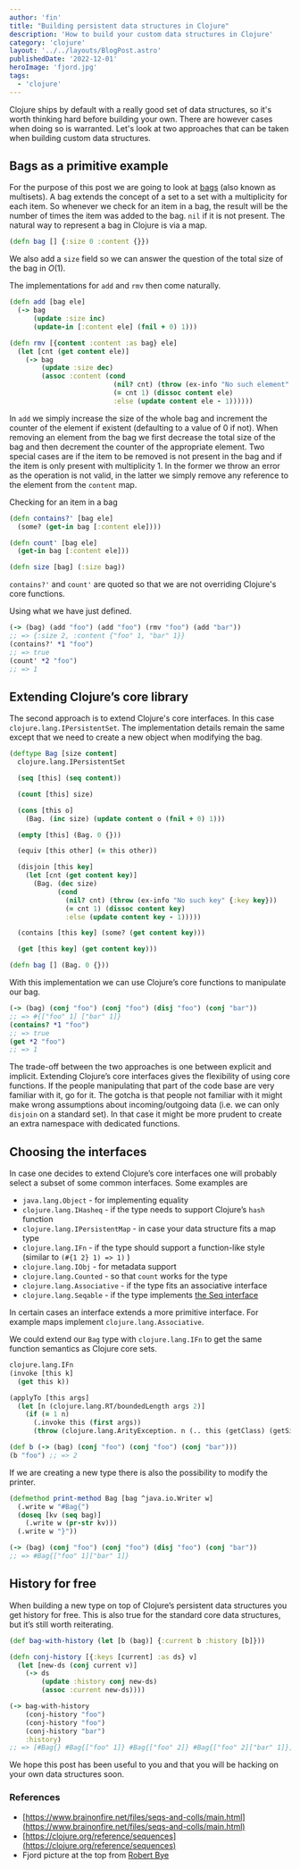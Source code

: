 ```yaml
---
author: 'fin'
title: "Building persistent data structures in Clojure"
description: 'How to build your custom data structures in Clojure'
category: 'clojure'
layout: '../../layouts/BlogPost.astro'
publishedDate: '2022-12-01'
heroImage: 'fjord.jpg'
tags:
  - 'clojure'
---
```


Clojure ships by default with a really good set of data structures,
so it's worth thinking hard before building your own. There are however cases when
doing so is warranted. Let's look at two approaches that can be taken when
building custom data structures.

## Bags as a primitive example

For the purpose of this post we are going to look at [bags](https://en.wikipedia.org/wiki/Multiset)
(also known as multisets). A bag extends the concept of a set to a set with a multiplicity
for each item. So whenever we check for an item in a bag, the result will be the number of times
the item was added to the bag. `nil` if it is not present. The natural way to
represent a bag in Clojure is via a map.

```clojure
(defn bag [] {:size 0 :content {}})
```

We also add a `size` field so we can answer the question of the total size of the bag in $O(1)$.

The implementations for `add` and `rmv` then come naturally.

```clojure
(defn add [bag ele]
  (-> bag
      (update :size inc)
      (update-in [:content ele] (fnil + 0) 1)))

(defn rmv [{content :content :as bag} ele]
  (let [cnt (get content ele)]
    (-> bag
        (update :size dec)
        (assoc :content (cond
                          (nil? cnt) (throw (ex-info "No such element" {:ele ele}))
                          (= cnt 1) (dissoc content ele)
                          :else (update content ele - 1))))))
```

In `add` we simply increase the size of the whole bag and increment the
counter of the element if existent (defaulting to a value of 0 if not).
When removing an element from the bag we first decrease the total size of
the bag and then decrement the counter of the appropriate element. Two
special cases are if the item to be removed is not present in the bag
and if the item is only present with multiplicity 1. In the former we
throw an error as the operation is not valid, in the latter we simply
remove any reference to the element from the `content` map.

Checking for an item in a bag

```clojure
(defn contains?' [bag ele]
  (some? (get-in bag [:content ele])))

(defn count' [bag ele]
  (get-in bag [:content ele]))

(defn size [bag] (:size bag))
```

`contains?'` and `count'` are quoted so that we are not overriding Clojure's core functions.

Using what we have just defined.

```clojure
(-> (bag) (add "foo") (add "foo") (rmv "foo") (add "bar"))
;; => {:size 2, :content {"foo" 1, "bar" 1}}
(contains?' *1 "foo")
;; => true
(count' *2 "foo")
;; => 1
```

## Extending Clojure’s core library

The second approach is to extend Clojure's core interfaces.
In this case `clojure.lang.IPersistentSet`. The implementation details remain
the same except that we need to create a new object when modifying the bag.

```clojure
(deftype Bag [size content]
  clojure.lang.IPersistentSet

  (seq [this] (seq content))

  (count [this] size)

  (cons [this o]
    (Bag. (inc size) (update content o (fnil + 0) 1)))

  (empty [this] (Bag. 0 {}))

  (equiv [this other] (= this other))

  (disjoin [this key]
    (let [cnt (get content key)]
      (Bag. (dec size)
            (cond
              (nil? cnt) (throw (ex-info "No such key" {:key key}))
              (= cnt 1) (dissoc content key)
              :else (update content key - 1)))))

  (contains [this key] (some? (get content key)))

  (get [this key] (get content key)))

(defn bag [] (Bag. 0 {}))
```

With this implementation we can use Clojure’s core functions to manipulate our bag.

```clojure
(-> (bag) (conj "foo") (conj "foo") (disj "foo") (conj "bar"))
;; => #{["foo" 1] ["bar" 1]}
(contains? *1 "foo")
;; => true
(get *2 "foo")
;; => 1
```

The trade-off between the two approaches is one between explicit and implicit.
Extending Clojure’s core interfaces gives the flexibility of using core
functions. If the people manipulating that part of the code base are very familiar
with it, go for it. The gotcha is that people not familiar with it might make wrong
assumptions about incoming/outgoing data (i.e. we can only `disjoin` on a standard set).
In that case it might be more prudent to create an extra namespace with dedicated functions.

## Choosing the interfaces

In case one decides to extend Clojure’s core interfaces one will probably
select a subset of some common interfaces. Some examples are

- `java.lang.Object` - for implementing equality
- `clojure.lang.IHasheq` - if the type needs to support Clojure’s `hash` function
- `clojure.lang.IPersistentMap` - in case your data structure fits a map type
- `clojure.lang.IFn` - if the type should support a function-like style (similar to `(#{1 2} 1) => 1)` )
- `clojure.lang.IObj` - for metadata support
- `clojure.lang.Counted` - so that `count` works for the type
- `clojure.lang.Associative` - if the type fits an associative interface
- `clojure.lang.Seqable` - if the type implements [the Seq interface](https://clojure.org/reference/sequences)

In certain cases an interface extends a more primitive interface. For example maps implement `clojure.lang.Associative`.

We could extend our  `Bag` type with `clojure.lang.IFn` to get the same function semantics as Clojure core sets.

```clojure
clojure.lang.IFn
(invoke [this k]
  (get this k))

(applyTo [this args]
  (let [n (clojure.lang.RT/boundedLength args 2)]
    (if (= 1 n)
      (.invoke this (first args))
      (throw (clojure.lang.ArityException. n (.. this (getClass) (getSimpleName)))))))
```

```clojure
(def b (-> (bag) (conj "foo") (conj "foo") (conj "bar")))
(b "foo") ;; => 2
```

If we are creating a new type there is also the possibility to modify the printer.

```clojure
(defmethod print-method Bag [bag ^java.io.Writer w]
  (.write w "#Bag{")
  (doseq [kv (seq bag)]
    (.write w (pr-str kv)))
  (.write w "}"))
```

```clojure
(-> (bag) (conj "foo") (conj "foo") (disj "foo") (conj "bar"))
;; => #Bag{["foo" 1]["bar" 1]}
```

## History for free

When building a new type on top of Clojure’s persistent data structures
you get history for free. This is also true for
the standard core data structures, but it’s still worth reiterating.

```clojure
(def bag-with-history (let [b (bag)] {:current b :history [b]}))

(defn conj-history [{:keys [current] :as ds} v]
  (let [new-ds (conj current v)]
    (-> ds
        (update :history conj new-ds)
        (assoc :current new-ds))))

(-> bag-with-history
    (conj-history "foo")
    (conj-history "foo")
    (conj-history "bar")
    :history)
;; => [#Bag{} #Bag{["foo" 1]} #Bag{["foo" 2]} #Bag{["foo" 2]["bar" 1]}]
```

We hope this post has been useful to you and that you will be hacking on your own data structures soon.

### References

* [https://www.brainonfire.net/files/seqs-and-colls/main.html](https://www.brainonfire.net/files/seqs-and-colls/main.html)
* [https://clojure.org/reference/sequences](https://clojure.org/reference/sequences)
* Fjord picture at the top from [Robert Bye](https://unsplash.com/@robertbye)
